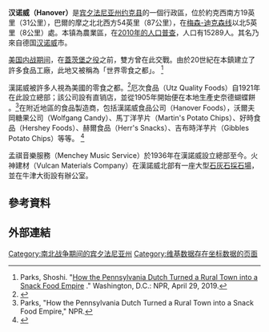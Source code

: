 
{{Infobox settlement|name=漢諾威（賓夕法尼亞州）|elevation_ft=614
<!-- population -->|population_urban_footnotes=|population_demonym=Hanoverians|population_density_sq_mi=4252.98|population_rank=|population_est=15719|pop_est_footnotes=<ref name="USCensusEst2019CenPopScriptOnlyDirtyFixDoNotUse"/>|pop_est_as_of=2019|population_total=15289|population_footnotes=<ref name=census>{{cite web|title=Hanover borough, Pennsylvania|url=https://www.census.gov/quickfacts/table/PST045214/4232448,00|website=U.S. Census Bureau|publisher=U.S. Department of Commerce|accessdate=28 August 2015|archive-date=2015-09-24|archive-url=https://web.archive.org/web/20150924134533/http://www.census.gov/quickfacts/table/PST045214/4232448,00|dead-url=no}}</ref>|population_as_of=2010年美國人口普查|elevation_footnotes=<ref name=elevation>{{cite web|title=Borough of Hanover|url=http://geonames.usgs.gov/apex/f?p=136:3:0::NO:3:P3_FID,P3_TITLE:1215748,Borough%20of%20Hanover|website=U.S. Geological Survey|accessdate=28 August 2015}}</ref>|population_density_urban_sq_mi=|dimensions_footnotes=|width_mi=|length_mi=|area_metro_acre=|area_rural_acre=|area_urban_acre=|area_water_acre=|area_land_acre=|area_total_acre=|area_metro_sq_mi=<!-- acres -->|area_rural_sq_mi=|population_urban=|population_rural_footnotes=|area_water_sq_mi=0.00|postal_code=17331, 17332, 17333, 17335|area_water_km2=0.00|area_land_km2=9.57|area_total_km2=9.57|footnotes=|website=<!-- {{URL|example.com}} -->|blank1_info=1215748|blank1_name=[[Geographic_Names_Information_System|GNIS]] feature ID|blank_info=42-32448|blank_name=[[Federal_Information_Processing_Standards|FIPS code]]|area_code=[[Area_codes_717_and_223|717 and 223]]
<!-- blank fields (section 1) -->|area_code_type=[[North_American_Numbering_Plan|Area code]]|postal_code_type=[[ZIP_code|ZIP code]]|population_rural=|utc_offset1_DST=-4|timezone1_DST=東部標準時間|utc_offset1=-5|timezone1=東部標準時間|population_note=|population_density_rank=|population_density=|population_density_metro_sq_mi=|population_metro=|population_metro_footnotes=|population_density_rural_sq_mi=|area_urban_sq_mi=|area_land_sq_mi=3.70|official_name=Borough of Hanover （漢諾威自治市鎮）|map_caption=漢諾威在美國賓夕法尼亞州約克縣的位置|subdivision_name1={{flag|Pennsylvania}}|subdivision_type1=|subdivision_name={{Flagu|United States}}|subdivision_type=Country|coordinates_footnotes=|coor_pinpoint=|coordinates={{coord|39|48|26|N|76|59|5|W|region:US-PA|display=inline,title}}|pushpin_map_caption=在賓夕法尼亞州與在美國的位置|pushpin_label_position=top|pushpin_label=Hanover|pushpin_map=USA Pennsylvania#USA|mapsize=260px|subdivision_name2=約克縣|image_map=York County Pennsylvania incorporated and unincorporated areas Hanover highlighted.svg|motto=''Fiat Justitia''<br/><small>(拉丁文：實現公義</small>|etymology=|shield_alt=|image_shield=|seal_alt=|image_seal=|image_caption=漢諾威市區的餐館|image_alt=|image_skyline=Center of Hanover PA.JPG|settlement_type=自治市鎮|subdivision_type2=|established_title=Founded|area_total_sq_mi=3.70|leader_name3={{collapsible list|bullets=yes
 | title = Members
 | 1 = ''First Ward'':<br/>Christopher A. Arter<br/>Heath Chesney 
 | 2 = ''Second Ward'':<br/>William W. Reichart III<br/>Scott Roland
 | 3 = ''Third Ward'':<br/>Ray Hoover<br/>Jeanine Pranses
 | 4 = ''Fourth Ward'':<br/>Charles Hegberg<br/>Barbara A. Rupp
 | 5 = ''Fifth Ward'':<br/>Darlene Funk<br/>Christopher Lockard
}}|area_blank2_title=<!-- square miles -->|area_blank1_title=|area_rank=|area_water_percent=|area_note=|area_magnitude=<!-- use only to set a special wikilink -->|area_metro_footnotes=<!-- <ref> </ref> -->|area_rural_footnotes=<!-- <ref> </ref> -->|area_urban_footnotes=<!-- <ref> </ref> -->|area_footnotes=<ref name="CenPopGazetteer2019">{{cite web|title=2019 U.S. Gazetteer Files|url=https://www2.census.gov/geo/docs/maps-data/data/gazetteer/2019_Gazetteer/2019_gaz_place_42.txt|publisher=United States Census Bureau|accessdate=July 28, 2020|archive-date=2020-10-17|archive-url=https://web.archive.org/web/20201017001146/https://www2.census.gov/geo/docs/maps-data/data/gazetteer/2019_Gazetteer/2019_gaz_place_42.txt|dead-url=no}}</ref>|unit_pref=Imperial
<!-- or UK -->
<!-- ALL fields with measurements have automatic unit conversion -->
<!-- for references: use <ref> tags -->|leader_title3=[[Local_government_in_Pennsylvania#Borough|City Council]]|established_date={{start date|1763}}|leader_name2=Nan Dunford|leader_title2=[[City_manager|Borough Manager]]|leader_name=SueAnn Whitman|leader_title=市長|leader_party=|government_type=市長－市議會|government_footnotes=<ref name="hanover officials">{{cite web|title=Directory of Officials|url=http://www.hanoverboroughyorkcountypa.info/About-Us.html|website=Borough of Hanover, York County, Pennsylvania|accessdate=28 August 2015|archive-url=https://web.archive.org/web/20150924024840/http://www.hanoverboroughyorkcountypa.info/About-Us.html|archive-date=24 September 2015|url-status=dead}}</ref>|named_for=德國城市漢諾威|founder=Richard McAllister|established_date1={{start date|1815|3|4}}|established_title1=[[Municipal_corporation|Incorporated]]|population_density_km2=1641.94}}'''汉诺威（Hanover）'''是[[宾夕法尼亚州|宾夕法尼亚州]][[約克縣_(賓夕法尼亞州)|约克县]]的一個行政區，位於約克西南方19英里（31公里），巴爾的摩之北北西方54英里（87公里），在[[梅森-迪克森線|梅森-迪克森线]]以北5英里（8公里）處。本镇為農業區，在[[2010年美國人口普查|2010年的人口普查]]，人口有15289人。其名乃來自德国[[汉诺威|汉诺威]]市。

[[南北战争|美国内战期间]]，在[[蓋茨堡之役|蓋茨堡之役]]之前，雙方曾在此交戰。由於20世紀在本鎮建立了許多食品工廠，此地又被稱為「世界零食之都」。 <ref>Parks, Shoshi. "[https://www.npr.org/sections/thesalt/2019/04/29/706921280/how-the-pennsylvania-dutch-turned-a-rural-town-into-a-snack-food-empire How the Pennsylvania Dutch Turned a Rural Town into a Snack Food Empire] {{Wayback|url=https://www.npr.org/sections/thesalt/2019/04/29/706921280/how-the-pennsylvania-dutch-turned-a-rural-town-into-a-snack-food-empire |date=20210415120117 }}." Washington, D.C.: NPR, April 29, 2019.</ref>

漢諾威被許多人視為美國的零食之都。<ref>{{Cite web|title=Snackin' - Pennsylvania Style!|url=http://www.portal.state.pa.us/portal/server.pt/community/summer/20953/snackin'_pa_style/1206134|accessdate=29 August 2015|author=Weaver|date=2012|first=Kyle R.|work=Pennsylvania Heritage Magazine|publisher=Pennsylvania Historical and Museum Commission|archive-date=2015-08-22|archive-url=https://web.archive.org/web/20150822135409/http://www.portal.state.pa.us/portal/server.pt/community/summer/20953/snackin%27_pa_style/1206134|dead-url=no}}</ref>厄次食品（Utz Quality Foods）自1921年在此設立總部；該公司設有直销店，並從1905年開始便在本地生產史奈德蝴蝶餅 。<ref name="ReferenceA">Parks, "How the Pennsylvania Dutch Turned a Rural Town into a Snack Food Empire," NPR.</ref>在附近地區的食品製造商，包括漢諾威食品公司（Hanover Foods），沃爾夫岡糖果公司（Wolfgang Candy）、馬丁洋芋片（Martin's Potato Chips）、好時食品（Hershey Foods）、赫爾食品（Herr's Snacks）、吉布時洋芋片（Gibbles Potato Chips）等等。 <ref>{{Cite web|title=Snack Foods Keep Hanover On the Map|url=http://hanovermagazine.com/snack-foods-keep-hanover-on-the-map/|accessdate=29 August 2015|author=Greisman|first=David|work=Hanover Magazine|archive-date=2017-11-09|archive-url=https://web.archive.org/web/20171109134555/http://hanovermagazine.com/snack-foods-keep-hanover-on-the-map/|dead-url=no}}</ref>

孟祺音樂服務（Menchey Music Service）於1936年在漢諾威設立總部至今。火神建材（Vulcan Materials Company）在漢諾威北部有一座大型[[石灰岩|石灰石]][[採石場|採石場]]，並在牛津大街設有辦公室。

==參考資料==
{{reflist}}
==外部連結==
[[Category:南北战争期间的宾夕法尼亚州|Category:南北战争期间的宾夕法尼亚州]]
[[Category:维基数据存在坐标数据的页面|Category:维基数据存在坐标数据的页面]]